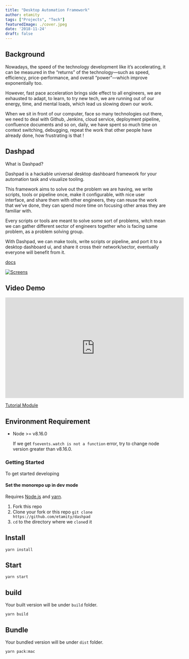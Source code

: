 ```yaml
---
title: "Desktop Automation Framework"
author: etamity
tags: ["Projects", "Tech"]
featuredImage: ./cover.jpeg
date: '2018-11-24'
draft: false
---
```


## Background

Nowadays, the speed of the technology development like it’s accelerating, it can be measured in the “returns” of the technology—such as speed, efficiency, price-performance, and overall “power”—which improve exponentially too.

However, fast pace acceleration brings side effect to all engineers, we are exhausted to adapt, to learn, to try new tech, we are running out of our energy, time, and mental loads, which lead us slowing down our work.

When we sit in front of our computer, face so many technologies out there, we need to deal with Github, Jenkins, cloud service, deployment pipeline, confluence documents and so on, daily, we have spent so much time on context switching, debugging, repeat the work that other people have already done, how frustrating is that !

## Dashpad

What is Dashpad?

Dashpad is a hackable universal desktop dashboard framework for your automation task and visualize tooling.

This framework aims to solve out the problem we are having, we write scripts, tools or pipeline once, make it configurable, with nice user interface, and share them with other engineers, they can reuse the work that we've done, they can spend more time on focusing other areas they are familiar with. 

Every scripts or tools are meant to solve some sort of problems, witch mean we can gather different sector of engineers together who is facing same problem, as a problem solving group. 

With Dashpad, we can make tools, write scripts or pipeline, and port it to a desktop dashboard ui, and share it cross their network/sector, eventually everyone will benefit from it.

[docs](https://etamity.github.io/dashpad/)

[![Screens](https://github.com/etamity/dashpad/blob/master/screenshots/demo.gif?raw=true)](https://youtu.be/xdE6z8N6nyw)

## Video Demo

<iframe width="560" height="315" src="https://www.youtube.com/embed/xdE6z8N6nyw" frameborder="0" allow="accelerometer; autoplay; encrypted-media; gyroscope; picture-in-picture" allowfullscreen>
</iframe>

[Tutorial Module](https://github.com/etamity/dashpad-tutorial)

## Environment Requirement

- Node >= v8.16.0

    If we get `fsevents.watch is not a function` error, try to change node version greater than v8.16.0.

### Getting Started

To get started developing

#### Set the monorepo up in dev mode

Requires [Node.js](https://docs.npmjs.com/getting-started/installing-node) and [yarn](https://yarnpkg.com/lang/en/docs/install/).

1. Fork this repo
2. Clone your fork or this repo `git clone https://github.com/etamity/dashpad`
3. `cd` to the directory where we `clone`d it

## Install

    yarn install

## Start

    yarn start 

## build

Your built version will be under `build` folder.

    yarn build

## Bundle

Your bundled version will be under `dist` folder.

    yarn pack:mac
